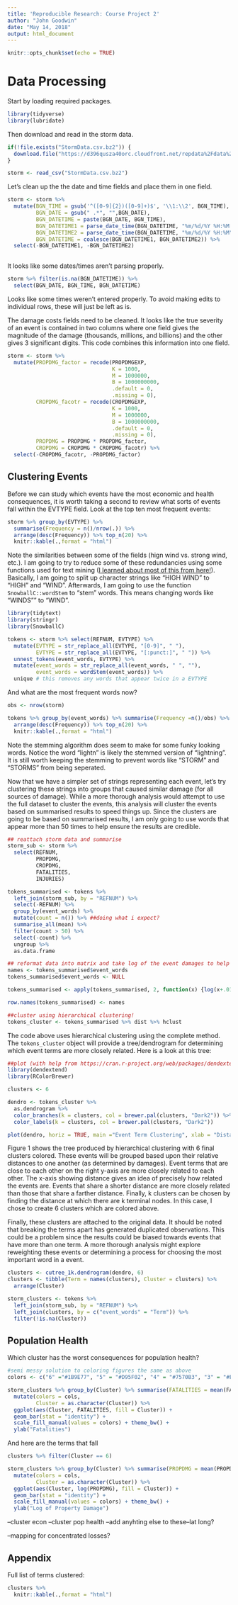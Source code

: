 ---
title: 'Reproducible Research: Course Project 2'
author: "John Goodwin"
date: "May 14, 2018"
output: html_document
---

```{r setup, include=FALSE}
knitr::opts_chunk$set(echo = TRUE)
```

# Data Processing

Start by loading required packages.

```{r}
library(tidyverse)
library(lubridate)
```

Then download and read in the storm data.


```{r}
if(!file.exists("StormData.csv.bz2")) {
  download.file("https://d396qusza40orc.cloudfront.net/repdata%2Fdata%2FStormData.csv.bz2", destfile = "StormData.csv.bz2")
}

storm <- read_csv("StormData.csv.bz2")
```

Let's clean up the the date and time fields and place them in one field.

```{r}
storm <- storm %>% 
  mutate(BGN_TIME = gsub('^([0-9]{2})([0-9]+)$', '\\1:\\2', BGN_TIME),
         BGN_DATE = gsub(" .*", "",BGN_DATE),
         BGN_DATETIME = paste(BGN_DATE, BGN_TIME),
         BGN_DATETIME1 = parse_date_time(BGN_DATETIME, "%m/%d/%Y %H:%M:%S %p"),
         BGN_DATETIME2 = parse_date_time(BGN_DATETIME, "%m/%d/%Y %H:%M"),
         BGN_DATETIME = coalesce(BGN_DATETIME1, BGN_DATETIME2)) %>%
  select(-BGN_DATETIME1, -BGN_DATETIME2)
  
```

It looks like some dates/times aren't parsing properly.

```{r}
storm %>% filter(is.na(BGN_DATETIME)) %>% 
  select(BGN_DATE, BGN_TIME, BGN_DATETIME)
```

Looks like some times weren't entered properly. To avoid making edits to individual rows, these will just be left as is.  
  
The damage costs fields need to be cleaned. It looks like the true severity of an event is contained in two columns where one field gives the magnitude of the damage (thousands, millions, and billions) and the other gives 3 significant digits. This code combines this information into one field.

```{r}
storm <- storm %>% 
  mutate(PROPDMG_factor = recode(PROPDMGEXP,
                                 K = 1000, 
                                 M = 1000000, 
                                 B = 1000000000, 
                                 .default = 0, 
                                 .missing = 0),
         CROPDMG_facotr = recode(CROPDMGEXP,
                                 K = 1000, 
                                 M = 1000000, 
                                 B = 1000000000, 
                                 .default = 0, 
                                 .missing = 0),
         PROPDMG = PROPDMG * PROPDMG_factor,
         CROPDMG = CROPDMG * CROPDMG_facotr) %>%
  select(-CROPDMG_facotr, -PROPDMG_factor)
```

## Clustering Events
Before we can study which events have the most economic and health consequences, it is worth taking a second to review what sorts of events fall within the EVTYPE field. Look at the top ten most frequent events:

```{r}
storm %>% group_by(EVTYPE) %>% 
  summarise(Frequency = n()/nrow(.)) %>% 
  arrange(desc(Frequency)) %>% top_n(20) %>%
  knitr::kable(.,format = "html")
```

Note the similarities between some of the fields (hign wind vs. strong wind, etc.). I am going to try to reduce some of these redundancies using some functions used for text mining ([I learned about most of this from here!](https://www.tidytextmining.com/index.html)). Basically, I am going to split up character strings like "HIGH WIND" to "HIGH" and "WIND". Afterwards, I am going to use the function `SnowballC::wordStem` to "stem" words. This means changing words like "WINDS"" to "WIND". 

```{r}
library(tidytext)
library(stringr)
library(SnowballC)

tokens <- storm %>% select(REFNUM, EVTYPE) %>%
  mutate(EVTYPE = str_replace_all(EVTYPE, "[0-9]", " "),
         EVTYPE = str_replace_all(EVTYPE, "[:punct:]", " ")) %>%
  unnest_tokens(event_words, EVTYPE) %>%
  mutate(event_words = str_replace_all(event_words, " ", ""),
         event_words = wordStem(event_words)) %>%
  unique # this removes any words that appear twice in a EVTYPE

```

And what are the most frequent words now?

```{r}
obs <- nrow(storm)

tokens %>% group_by(event_words) %>% summarise(Frequency =n()/obs) %>%
  arrange(desc(Frequency)) %>% top_n(20) %>%
  knitr::kable(.,format = "html")
```

Note the stemming algorithm does seem to make for some funky looking words. Notice the word "lightn" is likely the stemmed version of "lightning". It is still worth keeping the stemming to prevent words like "STORM" and "STORMS" from being seperated.
  
Now that we have a simpler set of strings representing each event, let's try clustering these strings into groups that caused similar damage (for all sources of damage). While a more thorough analysis would attempt to use the full dataset to cluster the events, this analysis will cluster the events based on summarised results to speed things up. Since the clusters are going to be based on summarised results, I am only going to use words that appear more than 50 times to help ensure the results are credible.
  
```{r}
## reattach storm data and summarise
storm_sub <- storm %>%
  select(REFNUM,
         PROPDMG,
         CROPDMG,
         FATALITIES,
         INJURIES)

tokens_summarised <- tokens %>%
  left_join(storm_sub, by = "REFNUM") %>%
  select(-REFNUM) %>%
  group_by(event_words) %>%                         
  mutate(count = n()) %>% ##doing what i expect?
  summarise_all(mean) %>%
  filter(count > 50) %>% 
  select(-count) %>%
  ungroup %>% 
  as.data.frame

## reformat data into matrix and take log of the event damages to help cluster the events 
names <- tokens_summarised$event_words
tokens_summarised$event_words <- NULL

tokens_summarised <- apply(tokens_summarised, 2, function(x) {log(x+.01)})

row.names(tokens_summarised) <- names

##cluster using hierarchical clustering!
tokens_cluster <- tokens_summarised %>% dist %>% hclust
```
  
The code above uses hierarchical clustering using the complete method. The `tokens_cluster` object will provide a tree/dendrogram for determining which event terms are more closely related. Here is a look at this tree:

```{r, fig.height=10, fig.cap="Figure 1: Dendrogram with 6 Colored Clusters"}
##plot (with help from https://cran.r-project.org/web/packages/dendextend/vignettes/FAQ.html)
library(dendextend)
library(RColorBrewer)

clusters <- 6

dendro <- tokens_cluster %>% 
  as.dendrogram %>% 
  color_branches(k = clusters, col = brewer.pal(clusters, "Dark2")) %>% 
  color_labels(k = clusters, col = brewer.pal(clusters, "Dark2")) 

plot(dendro, horiz = TRUE, main ="Event Term Clustering", xlab = "Distance")
```

Figure 1 shows the tree produced by hierarchical clustering with 6 final clusters colored. These events will be grouped based upon their relative distances to one another (as determined by damages). Event terms that are close to each other on the right y-axis are more closely related to each other. The x-axis showing distance gives an idea of precisely how related the events are. Events that share a shorter distance are more closely related than those that share a farther distance. Finally, k clusters can be chosen by finding the distance at which there are k terminal nodes. In this case, I chose to create 6 clusters which are colored above.

Finally, these clusters are attached to the original data. It should be noted that breaking the terms apart has generated duplicated observations. This could be a problem since the results could be biased towards events that have more than one term. A more thorough analysis might explore reweighting these events or determining a process for choosing the most important word in a event.

```{r}
clusters <- cutree_1k.dendrogram(dendro, 6)
clusters <- tibble(Term = names(clusters), Cluster = clusters) %>%
  arrange(Cluster)

storm_clusters <- tokens %>%
  left_join(storm_sub, by = "REFNUM") %>%
  left_join(clusters, by = c("event_words" = "Term")) %>%
  filter(!is.na(Cluster))
```


## Population Health

Which cluster has the worst consequences for population health?

```{r}
#semi messy solution to coloring figures the same as above
colors <- c("6" ="#1B9E77", "5" = "#D95F02", "4" = "#7570B3", "3" = "#E7298A", "2" = "#66A61E", "1" = "#E6AB02")

storm_clusters %>% group_by(Cluster) %>% summarise(FATALITIES = mean(FATALITIES)) %>%
  mutate(colors = cols,
         Cluster = as.character(Cluster)) %>%
  ggplot(aes(Cluster, FATALITIES, fill = Cluster)) +
  geom_bar(stat = "identity") +
  scale_fill_manual(values = colors) + theme_bw() +
  ylab("Fatalities")
```

And here are the terms that fall 

```{r}
clusters %>% filter(Cluster == 6)
```

```{r}
storm_clusters %>% group_by(Cluster) %>% summarise(PROPDMG = mean(PROPDMG)) %>%
  mutate(colors = cols,
         Cluster = as.character(Cluster)) %>%
  ggplot(aes(Cluster, log(PROPDMG), fill = Cluster)) +
  geom_bar(stat = "identity") +
  scale_fill_manual(values = colors) + theme_bw() +
  ylab("Log of Property Damage")
```





--cluster econ
--cluster pop health
--add anyhting else to these--lat long?

--mapping for concentrated losses?

## Appendix

Full list of terms clustered:
```{r}
clusters %>%
  knitr::kable(.,format = "html")
```





